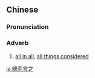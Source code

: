 {{also|总而言之}}
==Chinese==
{{zh-forms|s=总而言之}}

===Pronunciation===
{{zh-pron
|m=zǒng'éryánzhī
|c=zung2 ji4 jin4 zi1
|mn=chóng--lî-giân--chi
|cat=v
}}

===Adverb===
{{zh-verb}}
# [[all in all]], [[all things considered]]

[[ja:總而言之]]